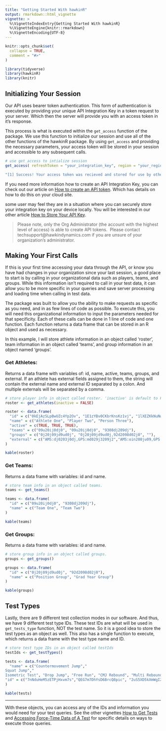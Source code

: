 ```yaml
---
title: "Getting Started With hawkinR"
output: rmarkdown::html_vignette
vignette: >
  %\VignetteIndexEntry{Getting Started With hawkinR}
  %\VignetteEngine{knitr::rmarkdown}
  %\VignetteEncoding{UTF-8}
---
```


```r
knitr::opts_chunk$set(
  collapse = TRUE,
  comment = "#>"
)

library(tidyverse)
library(hawkinR)
library(knitr)
```

## Initializing Your Session

Our API uses bearer token authentication. This form of authentication is executed by providing your unique API Integration Key in a token request to your server. Which then the server will provide you with an access token in it's response.

This process is what is executed within the `get_access` function of the package. We use this function to initialize our session and use all of the other functions of the hawkinR package. By using `get_access` and providing the necessary parameters, your access token will be stored in your session and accessible to any subsequent calls.

```r
# use get_access to intialize session
get_access( refreshToken = "your_integration_key", region = "your_region")

"[1] Success! Your access token was recieved and stored for use by other hawkinR functions. Your token will expire at 2023-11-09 09:44:25"
```

If you need more information how to create an API Integration Key, you can check out our article on [How to create an API token](https://nam12.safelinks.protection.outlook.com/?url=https%3A%2F%2Flearning.hawkindynamics.com%2Fknowledge%2Fhow-to-create-an-api-token&data=05%7C01%7Clauren%40hawkindynamics.com%7C85073978788f4b466cb808dbdfd5ae0c%7C4d7400c0ac5b4aa08f8ac3ebebeaefc7%7C0%7C0%7C638349881078418843%7CUnknown%7CTWFpbGZsb3d8eyJWIjoiMC4wLjAwMDAiLCJQIjoiV2luMzIiLCJBTiI6Ik1haWwiLCJXVCI6Mn0%3D%7C3000%7C%7C%7C&sdata=S%2BO%2FLsWLJ6HZDxxI5ydCAXzf21m%2BMTvCB8gx%2BXNRMzg%3D&reserved=0 "How to create an API token"). Which has details on how to do this on your cloud site.

some user may feel they are in a situation where you can securely store your integration key on your device locally. You will be interested in our other article [How to Store Your API Key](vignettes/Store_API_Key_Locally.html).

> Please note, only the Org Administrator (the account with the highest level of access) is able to create API tokens.  Please contact techsupport\@hawkindynamics.com if you are unsure of your organization's administrator.

## Making Your First Calls

If this is your first time accessing your data through the API, or know you have had changes in your organization since your last session, a good place to start is by calling in your organizational data such as players, teams, and groups. While this information isn't required to call in your test data, it can allow you to be more specific in your queries and save server processing and loading time when calling in test data.

The package was built to allow you the ability to make requests as specific as you need, and in as few lines of code as possible. To execute this, you will need this organizational information to input the parameters needed for that specificity. Each of these calls can be done in 1 line of code and one function. Each function returns a data frame that can be stored in an R object and used as necessary.

In this example, I will store athlete information in an object called 'roster', team information in an object called 'teams', and group information in an object named 'groups'.

### Get Athletes:

Returns a data frame with variables of: id, name, active, teams, groups, and external. If an athlete has external fields assigned to them, the string will contain the external name and external ID separated by a colon. And multiple externals will be separated by a comma.

```r
# store player info in object called roster. 'inactive' is default to FALSE. Set to TRUE if you want to include inactive athletes.
roster <- get_athletes(inactive = FALSE)
```

```r
roster <- data.frame(
  "id" = c("0kEjAzSLpBwUZc4Yp2Ov", "1E1zYBv0CKbrKnsKz1vj", "1lXEZKkNuNwvMLXiqFRr"),
  "name" = c("Athlete One", "Player Two", "Person Three"),
  "active" = c(TRUE, TRUE, TRUE),
  "teams" = c("09u20ij0dj0", "09u20ij0dj0", "9308dj209dj"),
  "groups" = c("0j20j09jd9ud0j", "0j20j09jd9ud0j,92d2098d02j0", ""),
  "external" = c("AMS:dj0203j0dj,GPS:md029j3209j2","AMS:oin208ju09,GPS:od093j32", "AMS:j029j0jd20j,GPS:0d28j098h3")
)

kable(roster)
```

### Get Teams:

Returns a data frame with variables: id and name.

```r
# store team info in an object called teams.
teams <- get_teams()
```

```r
teams <- data.frame(
  "id" = c("09u20ij0dj0", "9308dj209dj"),
  "name" = c("Team One", "Team Two")
)

kable(teams)
```

### Get Groups:

Returns a data frame with variables: id and name.

```r
# store group info in an object called groups.
groups <- get_groups()
```

```r
groups <- data.frame(
  "id" = c("0j20j09jd9ud0j", "92d2098d02j0"),
  "name" = c("Position Group", "Grad Year Group")
)

kable(groups)
```

## Test Types

Lastly, there are 9 different test collection modes in our software. And thus, we have 9 different test type IDs. These test IDs are what will be used in `get_tests_type` function, NOT the test name. So it is a good idea to store the test types as an object as well. This also has a single function to execute, which returns a data frame with the test type name and ID.

```r
# store test type IDs in an object called testIds
testIds <- get_testTypes()
```

```r
tests <- data.frame(
  "name" = c("Countermovement Jump","	
Squat Jump","	
Isometric Test", "Drop Jump", "Free Run", "CMJ Rebound", "Multi Rebound", "Weigh In", "Drop Landing"),
"id" = c("7nNduHeM5zETPjHxvm7s","QEG7m7DhYsD6BrcQ8pic", "2uS5XD5kXmWgIZ5HhQ3A", "gyBETpRXpdr63Ab2E0V8", "5pRSUQVSJVnxijpPMck3", "pqgf2TPUOQOQs6r0HQWb", "r4fhrkPdYlLxYQxEeM78", "ubeWMPN1lJFbuQbAM97s", "rKgI4y3ItTAzUekTUpvR")
)

kable(tests)

```

------------------------------------------------------------------------

With these objects, you can access any of the IDs and information you would need for your test queries. See the other vignettes [How to Get Tests](vignettes/Get_Tests.html) and [Accessing Force-Time Data of A Test](vignettes/Get_ForceTime_Data.html) for specific details on ways to execute those queries.

